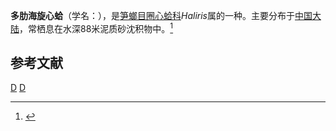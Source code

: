 {{Speciesbox
| taxon = Haliris multicostatus
| binomial_authority = (Adams, 1862)
}}
'''多肋海旋心蛤'''（学名：''{{lang|la|Haliris multicostatus}}''），是[[笋螂目|笋螂目]][[圈心蛤科|圈心蛤科]]''Haliris''属的一种。主要分布于[[中国大陆|中国大陆]]，常栖息在水深88米泥质砂沈积物中。<ref>{{cite web|url=http://shell.sinica.edu.tw/chinese/shellbase_detail.php?science_no=3951|title=国际贝库：多肋海旋心蛤|publisher=台湾贝类资料库|accessdate=2009-08-11|archive-date=2016-03-04|archive-url=https://web.archive.org/web/20160304091526/http://shell.sinica.edu.tw/chinese/shellbase_detail.php?science_no=3951|dead-url=no}}</ref>

== 参考文献 ==
{{reflist}}

{{Taxonbar}}
[[Category:1862年描述的动物|D]]
[[Category:圈心蛤科|D]]